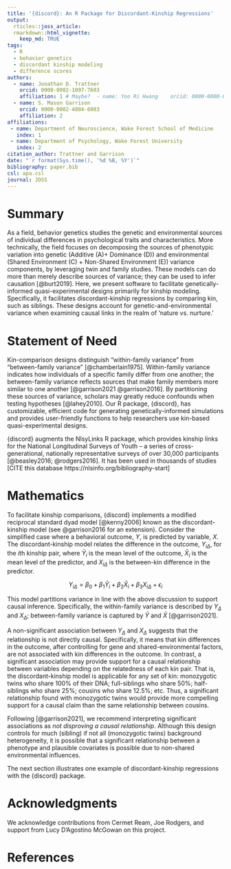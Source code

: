 ```yaml
---
title: '{discord}: An R Package for Discordant-Kinship Regressions'
output:
  rticles::joss_article:
  rmarkdown::html_vignette:
    keep_md: TRUE
tags:
  - R
  - behavior genetics
  - discordant kinship modeling
  - difference scores
authors:
  - name: Jonathan D. Trattner
    orcid: 0000-0002-1097-7603
    affiliation: 1 # Maybe?  - name: Yoo Ri Hwang    orcid: 0000-0000-0000-0000    affiliation: 2
  - name: S. Mason Garrison
    orcid: 0000-0002-4804-6003
    affiliation: 2
affiliations:
 - name: Department of Neuroscience, Wake Forest School of Medicine
   index: 1
 - name: Department of Psychology, Wake Forest University
   index: 2
citation_author: Trattner and Garrison
date: "`r format(Sys.time(), '%d %B, %Y')`"
bibliography: paper.bib
csl: apa.csl
journal: JOSS
---
```


# Summary

As a field, behavior genetics studies the genetic and environmental sources of individual differences in psychological traits and characteristics. More technically, the field focuses on decomposing the sources of phenotypic variation into genetic (Additive (A)+ Dominance (D)) and environmental (Shared Environment (C) + Non-Shared Environment (E)) variance components, by leveraging twin and family studies. These models can do more than merely describe sources of variance; they can be used to infer causation [@burt2019].
Here, we present software to facilitate genetically-informed quasi-experimental designs primarily for kinship modeling.  Specifically, it facilitates discordant-kinship regressions by comparing kin, such as siblings. These designs account for genetic-and-environmental variance when examining causal links in the realm of 'nature vs. nurture.'


<!-- alt 

Behavior genetics involves examining the genetic and environmental sources peoples' behavior. 
Specifically, it leverages genetic and environmental differences to better understand individual variation. Classic methods focus upon description, often by comparing different kinds of twins. 
However, behavior genetics can do so much more than merely compare twins. It can be used to evaluate causal claims using any kind of kinship groups, cousins, siblings, etc. In this package, we provide a series of tools to harness the power of behavior genetics, using publicly available data.

 Although randomized
studies on identical twins are the gold standard to determine causality,
they are not always feasible due to small sample sizes and high costs.
As an alternative, our team has developed a quasi-experimental paradigm
(Garrison & Rodgers, 2016) that allows us to control for
gene-and-environmental variance among kinship pairs (siblings, cousins,
etc.) and shed light on causal relationships arising from the "nature
vs. nurture" debate. The crux of this paradigm relies on the
discordant-kinship model, which in turn requires specifically structured data. 
In addition, given the growing interest in limiting underpowered studies, 
we also include simulation functions so that researcher can create custom simulated data.--> 

# Statement of Need

<!-- `discord` is an R package that provides functions for discordant kinship
modeling and other sibling-based quasi-experimental designs. It has
highly customizable, efficient code for generating genetically-informed
simulations and provides user-friendly functions to perform
discordant-kinship regressions. It integrates seamlessly with the
NlsyLinks R package, which provides kinship links for the National
Longitudinal Survey of Youth -- a cross-generational, nationally
representative survey of over 30,000 participants for up to 35 years
[@beasley_nlsylinks_2016]. It has been used in previous publications
(cite, Mason, cite!) and supports the principles of tidy data
[@wickham2014] utilizing the broom package [@robinson2020] to report
model coefficients. -->

Kin-comparison designs distinguish "within-family variance" from "between-family variance" [@chamberlain1975]. Within-family variance indicates how individuals of a specific family differ from one another; the between-family variance reflects sources that make family members more similar to one another [@garrison2021 @garrison2016]. By partitioning these sources of variance, scholars may greatly reduce confounds when testing hypotheses [@lahey2010]. Our R package, {discord}, has customizable, efficient code for generating genetically-informed simulations and provides user-friendly functions to help researchers use kin-based quasi-experimental designs. 

{discord} augments the NlsyLinks R package, which provides kinship links for the National Longitudinal Surveys of Youth -- a series of cross-generational, nationally representative surveys of over 30,000 participants [@beasley2016; @rodgers2016]. It has been used in thousands of studies [CITE this database https://nlsinfo.org/bibliography-start]

# Mathematics

<!-- The core of the discordant kinship model can be explained with a
simplistic case where a behavioral outcome $Y$ is predicted by one
variable $X$, the discord regression model relates the difference in
that outcome, $Y_{i\Delta}$, for a given kinship pair, indexed as $i$,
in the following model, where $X_{i\Delta}$ is the difference in the
predictor.

$\mathrm{Y_{i\Delta}} = \beta_{0} + \beta_{1}\mathrm{\bar{Y_{i}}} + \beta_{2}\mathrm{\bar{X_{i}}} + \beta_{3}\mathrm{X_{i\Delta}}$

where,

$\mathrm{Y_{i\Delta}} = \mathrm{Y_{i,1}} - \mathrm{Y_{i,2}}$

$\mathrm{X_{i\Delta}} = \mathrm{X_{i,1}} - \mathrm{X_{i,2}}$

and $1$ and $2$ identify the individuals within the kinship pair,
defined by

$\mathrm{Y_{i,1}} > \mathrm{Y_{i,2}}$

$\mathrm{X_{i,1}} > \mathrm{X_{i,2}}$ 

-->
To facilitate kinship comparisons, {discord} implements a modified reciprocal standard dyad model [@kenny2006] known as the discordant-kinship model (see @garrison2016 for an extension). Consider the simplified case where a behavioral outcome, $Y$, is predicted by variable, $X$. The discordant-kinship model relates the difference in the outcome, $Y_{i\Delta}$, for the $i\text{th}$ kinship pair, where $\bar{Y}_i$ is the mean level of the outcome, $\bar{X}_i$ is the mean level of the predictor, and $X_{i\Delta}$ is the between-kin difference in the predictor.

$$
Y_{i\Delta} = \beta_0 + \beta_1 \bar{Y}_i + \beta_2 \bar{X}_i + \beta_3 X_{i\Delta} + \epsilon_i
$$

This model partitions variance in line with the above discussion to support causal inference. Specifically, the within-family variance is described by $Y_{\Delta}$ and $X_{\Delta}$; between-family variance is captured by $\bar{Y}$ and $\bar{X}$ [@garrison2021].

A non-significant association between $Y_\Delta$ and $X_\Delta$ suggests that the relationship is not directly causal. Specifically, it means that kin differences in the outcome, after controlling for gene and shared-environmental factors, are not associated with kin differences in the outcome. In contrast, a significant association may provide support for a causal relationship between variables depending on the relatedness of each kin pair. That is, the discordant-kinship model is applicable for any set of kin: monozygotic twins who share 100% of their DNA; full-siblings who share 50%; half-siblings who share 25%; cousins who share 12.5%; etc. Thus, a significant relationship found with monozygotic twins would provide more compelling support for a causal claim than the same relationship between cousins.

Following [@garrison2021], we recommend interpreting significant associations as *not disproving a causal relationship*. Although this design controls for much (sibling) if not all (monozygotic twins) background heterogeneity, it is possible that a significant relationship between a phenotype and plausible covariates is possible due to non-shared environmental influences.

The next section illustrates one example of discordant-kinship regressions with the {discord} package.



# Acknowledgments

We acknowledge contributions from Cermet Ream, Joe Rodgers, and support from Lucy D'Agostino McGowan on this project.

# References
